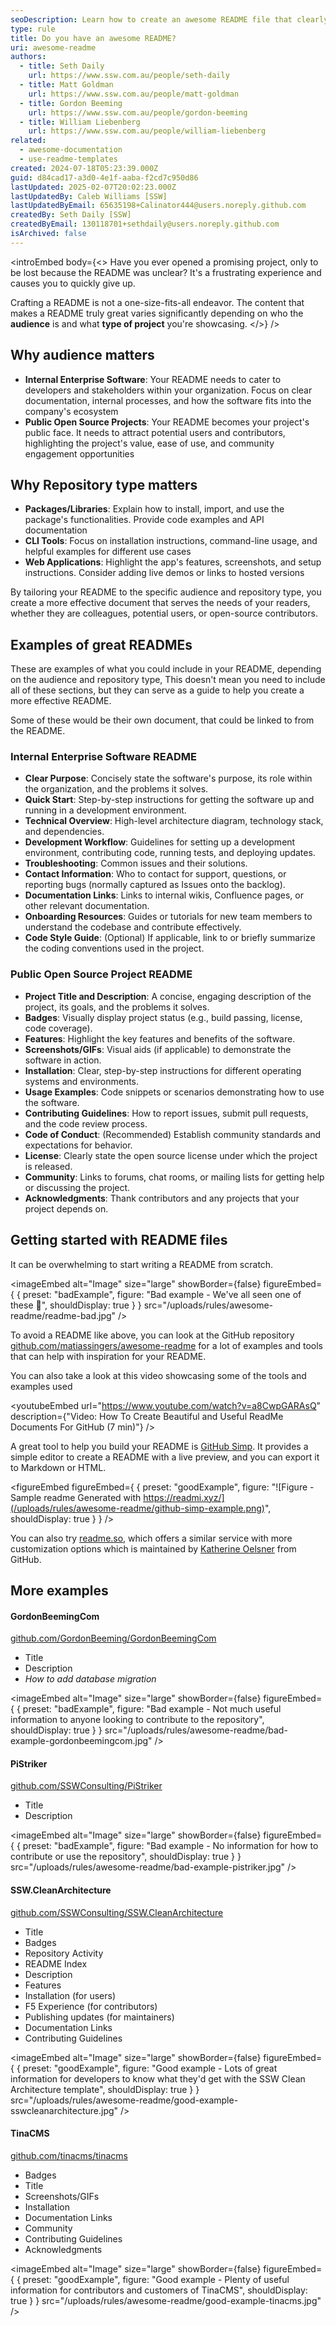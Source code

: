 ```yaml
---
seoDescription: Learn how to create an awesome README file that clearly communicates your project's purpose, setup instructions, and usage guidelines.
type: rule
title: Do you have an awesome README?
uri: awesome-readme
authors:
  - title: Seth Daily
    url: https://www.ssw.com.au/people/seth-daily
  - title: Matt Goldman
    url: https://www.ssw.com.au/people/matt-goldman
  - title: Gordon Beeming
    url: https://www.ssw.com.au/people/gordon-beeming
  - title: William Liebenberg
    url: https://www.ssw.com.au/people/william-liebenberg
related:
  - awesome-documentation
  - use-readme-templates
created: 2024-07-18T05:23:39.000Z
guid: d84cad17-a3d0-4e1f-aaba-f2cd7c950d86
lastUpdated: 2025-02-07T20:02:23.000Z
lastUpdatedBy: Caleb Williams [SSW]
lastUpdatedByEmail: 65635198+Calinator444@users.noreply.github.com
createdBy: Seth Daily [SSW]
createdByEmail: 130118701+sethdaily@users.noreply.github.com
isArchived: false
---
```


<introEmbed
  body={<>
Have you ever opened a promising project, only to be lost because the README was unclear? It's a frustrating experience and causes you to quickly give up.

Crafting a README is not a one-size-fits-all endeavor. The content that makes a README truly great varies significantly depending on who the **audience** is and what **type of project** you're showcasing.
  </>}
/>
## Why audience matters

- **Internal Enterprise Software**: Your README needs to cater to developers and stakeholders within your organization. Focus on clear documentation, internal processes, and how the software fits into the company's ecosystem
- **Public Open Source Projects**: Your README becomes your project's public face. It needs to attract potential users and contributors, highlighting the project's value, ease of use, and community engagement opportunities

## Why Repository type matters

- **Packages/Libraries**: Explain how to install, import, and use the package's functionalities. Provide code examples and API documentation
- **CLI Tools**: Focus on installation instructions, command-line usage, and helpful examples for different use cases
- **Web Applications**: Highlight the app's features, screenshots, and setup instructions. Consider adding live demos or links to hosted versions

By tailoring your README to the specific audience and repository type, you create a more effective document that serves the needs of your readers, whether they are colleagues, potential users, or open-source contributors.

## Examples of great READMEs

These are examples of what you could include in your README, depending on the audience and repository type, This doesn't mean you need to include all of these sections, but they can serve as a guide to help you create a more effective README.

Some of these would be their own document, that could be linked to from the README.

### Internal Enterprise Software README

- **Clear Purpose**: Concisely state the software's purpose, its role within the organization, and the problems it solves.
- **Quick Start**: Step-by-step instructions for getting the software up and running in a development environment.
- **Technical Overview**: High-level architecture diagram, technology stack, and dependencies.
- **Development Workflow**: Guidelines for setting up a development environment, contributing code, running tests, and deploying updates.
- **Troubleshooting**: Common issues and their solutions.
- **Contact Information**: Who to contact for support, questions, or reporting bugs (normally captured as Issues onto the backlog).
- **Documentation Links**: Links to internal wikis, Confluence pages, or other relevant documentation.
- **Onboarding Resources**: Guides or tutorials for new team members to understand the codebase and contribute effectively.
- **Code Style Guide**: (Optional) If applicable, link to or briefly summarize the coding conventions used in the project.

### Public Open Source Project README

- **Project Title and Description**: A concise, engaging description of the project, its goals, and the problems it solves.
- **Badges**: Visually display project status (e.g., build passing, license, code coverage).
- **Features**: Highlight the key features and benefits of the software.
- **Screenshots/GIFs**: Visual aids (if applicable) to demonstrate the software in action.
- **Installation**: Clear, step-by-step instructions for different operating systems and environments.
- **Usage Examples**: Code snippets or scenarios demonstrating how to use the software.
- **Contributing Guidelines**: How to report issues, submit pull requests, and the code review process.
- **Code of Conduct**: (Recommended) Establish community standards and expectations for behavior.
- **License**: Clearly state the open source license under which the project is released.
- **Community**: Links to forums, chat rooms, or mailing lists for getting help or discussing the project.
- **Acknowledgments**: Thank contributors and any projects that your project depends on.

## Getting started with README files

It can be overwhelming to start writing a README from scratch.

<imageEmbed
  alt="Image"
  size="large"
  showBorder={false}
  figureEmbed={ {
    preset: "badExample",
    figure: "Bad example - We've all seen one of these 🤮",
    shouldDisplay: true
  } }
  src="/uploads/rules/awesome-readme/readme-bad.jpg"
/>

To avoid a README like above, you can look at the GitHub repository [github.com/matiassingers/awesome-readme](https://github.com/matiassingers/awesome-readme) for a lot of examples and tools that can help with inspiration for your README.

You can also take a look at this video showcasing some of the tools and examples used

<youtubeEmbed url="https://www.youtube.com/watch?v=a8CwpGARAsQ" description={"Video: How To Create Beautiful and Useful ReadMe Documents For GitHub (7 min)"} />

A great tool to help you build your README is [GitHub Simp](https://readmi.xyz/). It provides a simple editor to create a README with a live preview, and you can export it to Markdown or HTML.

<figureEmbed figureEmbed={ {
  preset: "goodExample",
  figure: "![Figure - Sample readme Generated with https://readmi.xyz/](/uploads/rules/awesome-readme/github-simp-example.png)",
  shouldDisplay: true
} } />


You can also try [readme.so](https://readme.so/), which offers a similar service with more customization options which is maintained by [Katherine Oelsner](https://github.com/octokatherine) from GitHub.

## More examples

#### GordonBeemingCom

[github.com/GordonBeeming/GordonBeemingCom](https://github.com/GordonBeeming/GordonBeemingCom)

- Title
- Description
- _How to add database migration_

<imageEmbed
  alt="Image"
  size="large"
  showBorder={false}
  figureEmbed={ {
    preset: "badExample",
    figure: "Bad example - Not much useful information to anyone looking to contribute to the repository",
    shouldDisplay: true
  } }
  src="/uploads/rules/awesome-readme/bad-example-gordonbeemingcom.jpg"
/>


#### PiStriker

[github.com/SSWConsulting/PiStriker](https://github.com/SSWConsulting/PiStriker)

- Title
- Description


<imageEmbed
  alt="Image"
  size="large"
  showBorder={false}
  figureEmbed={ {
    preset: "badExample",
    figure: "Bad example - No information for how to contribute or use the repository",
    shouldDisplay: true
  } }
  src="/uploads/rules/awesome-readme/bad-example-pistriker.jpg"
/>


#### SSW.CleanArchitecture

[github.com/SSWConsulting/SSW.CleanArchitecture](https://github.com/SSWConsulting/SSW.CleanArchitecture)

- Title
- Badges
- Repository Activity
- README Index
- Description
- Features
- Installation (for users)
- F5 Experience (for contributors)
- Publishing updates (for maintainers)
- Documentation Links
- Contributing Guidelines


<imageEmbed
  alt="Image"
  size="large"
  showBorder={false}
  figureEmbed={ {
    preset: "goodExample",
    figure: "Good example - Lots of great information for developers to know what they'd get with the SSW Clean Architecture template",
    shouldDisplay: true
  } }
  src="/uploads/rules/awesome-readme/good-example-sswcleanarchitecture.jpg"
/>


#### TinaCMS

[github.com/tinacms/tinacms](https://github.com/tinacms/tinacms)

- Badges
- Title
- Screenshots/GIFs
- Installation
- Documentation Links
- Community
- Contributing Guidelines
- Acknowledgments

<imageEmbed
  alt="Image"
  size="large"
  showBorder={false}
  figureEmbed={ {
    preset: "goodExample",
    figure: "Good example - Plenty of useful information for contributors and customers of TinaCMS",
    shouldDisplay: true
  } }
  src="/uploads/rules/awesome-readme/good-example-tinacms.jpg"
/>
